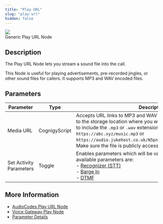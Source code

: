 ```yaml
---
title: "Play URL"
slug: "play-url"
hidden: false
---
```



<Frame>
  <img class="image-center" src="/_assets/ai/develop/node-reference/generic-voice/play-url.png" style={{ width: 'auto' }} />
  <figcaption>Generic Play URL Node</figcaption>
</Frame>

## Description

<AiNodeReferenceVoiceAcAndGenericNodeDeprecation/>

The Play URL Node lets you stream a sound file into the call. 

This Node is useful for playing advertisements, pre-recorded jingles, or other sound files for callers. It supports MP3 and WAV encoded files.

## Parameters

| Parameter               | Type          | Description                                                                                                                                                                                                                                                                                                                         |
|-------------------------|---------------|-------------------------------------------------------------------------------------------------------------------------------------------------------------------------------------------------------------------------------------------------------------------------------------------------------------------------------------|
| Media URL               | CognigyScript | Accepts URL links to MP3 and WAV tracks. The URL should point to the storage location where you want to host it and doesn't need to include the `.mp3` or `.wav` extension. For example, `https://abc.xyz/music.mp3` or `https://audio.jukehost.co.uk/N5pnlULbup8KabGRE7dsGwHTeIZAwWdr`. Make sure the file is publicly accessible. |
| Set Activity Parameters | Toggle        | Enables parameters which will be valid for this activity only. The available parameters are: <br/> - [Recognizer (STT)](/ai/agents/develop/node-reference/voice/voice-gateway/parameter-details) <br/> - [Barge In](/ai/agents/develop/node-reference/voice/voice-gateway/parameter-details) <br/> - [DTMF](/ai/agents/develop/node-reference/voice/voice-gateway/parameter-details)               |

## More Information

- [AudioCodes Play URL Node](/ai/agents/develop/node-reference/voice/audiocodes/play-url)
- [Voice Gateway Play Node](/ai/agents/develop/node-reference/voice/voice-gateway/play)
- [Parameter Details](/ai/agents/develop/node-reference/voice/voice-gateway/parameter-details)